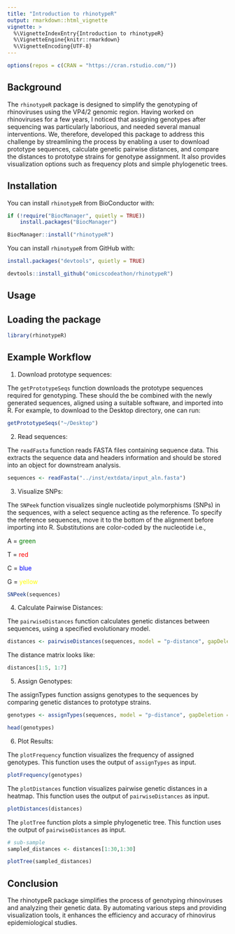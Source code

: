 ```yaml
---
title: "Introduction to rhinotypeR"
output: rmarkdown::html_vignette
vignette: >
  %\VignetteIndexEntry{Introduction to rhinotypeR}
  %\VignetteEngine{knitr::rmarkdown}
  %\VignetteEncoding{UTF-8}
---
```



```r
options(repos = c(CRAN = "https://cran.rstudio.com/"))

```


## Background

The `rhinotypeR` package is designed to simplify the genotyping of rhinoviruses using the VP4/2 genomic region. Having worked on rhinoviruses for a few years, I noticed that assigning genotypes after sequencing was particularly laborious, and needed several manual interventions. We, therefore, developed this package to address this challenge by streamlining the process by enabling a user to download prototype sequences, calculate genetic pairwise distances, and compare the distances to prototype strains for genotype assignment. It also provides visualization options such as frequency plots and simple phylogenetic trees. 

## Installation

You can install `rhinotypeR` from BioConductor with:

```r
if (!require("BiocManager", quietly = TRUE))
    install.packages("BiocManager")

BiocManager::install("rhinotypeR")
```

You can install `rhinotypeR` from GitHub with:

```r
install.packages("devtools", quietly = TRUE)

devtools::install_github("omicscodeathon/rhinotypeR")
```


## Usage

## Loading the package

```r
library(rhinotypeR)
```


## Example Workflow

1. Download prototype sequences:

The `getPrototypeSeqs` function downloads the prototype sequences required for genotyping. These should the be combined with the newly generated sequences, aligned using a suitable software, and imported into R. For example, to download to the Desktop directory, one can run:

```r
getPrototypeSeqs("~/Desktop")
```

2. Read sequences:

The `readFasta` function reads FASTA files containing sequence data. This extracts the sequence data and headers information and should be stored into an object for downstream analysis.

```r
sequences <- readFasta("../inst/extdata/input_aln.fasta")
```

3. Visualize SNPs:

The `SNPeek` function visualizes single nucleotide polymorphisms (SNPs) in the sequences, with a select sequence acting as the reference. To specify the reference sequences, move it to the bottom of the alignment before importing into R. Substitutions are color-coded by the nucleotide i.e., 

  A = <span style="color: green;">green</span> 
  
  T = <span style="color: red;">red</span>
  
  C = <span style="color: blue;">blue</span>
  
  G = <span style="color: yellow;">yellow</span>
  

```r
SNPeek(sequences)
```

4. Calculate Pairwise Distances:

The `pairwiseDistances` function calculates genetic distances between sequences, using a specified evolutionary model.

```r
distances <- pairwiseDistances(sequences, model = "p-distance", gapDeletion = TRUE)
```

The distance matrix looks like:

```r
distances[1:5, 1:7]
```


5. Assign Genotypes:

The assignTypes function assigns genotypes to the sequences by comparing genetic distances to prototype strains.

```r
genotypes <- assignTypes(sequences, model = "p-distance", gapDeletion = TRUE, threshold = 0.105)

head(genotypes)

```

6. Plot Results:

The `plotFrequency` function visualizes the frequency of assigned genotypes. This function uses the output of `assignTypes` as input.

```r
plotFrequency(genotypes)
```


The `plotDistances` function visualizes pairwise genetic distances in a heatmap. This function uses the output of `pairwiseDistances` as input.

```r
plotDistances(distances)
```

The `plotTree` function plots a simple phylogenetic tree. This function uses the output of `pairwiseDistances` as input.

```r
# sub-sample 
sampled_distances <- distances[1:30,1:30]

plotTree(sampled_distances)
```

## Conclusion
The rhinotypeR package simplifies the process of genotyping rhinoviruses and analyzing their genetic data. By automating various steps and providing visualization tools, it enhances the efficiency and accuracy of rhinovirus epidemiological studies.
